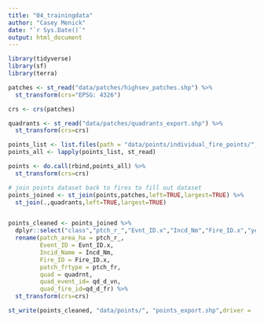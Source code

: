 ```yaml
---
title: "04_trainingdata"
author: "Casey Menick"
date: "`r Sys.Date()`"
output: html_document
---
```


```r
library(tidyverse)
library(sf)
library(terra)
```

```r
patches <- st_read("data/patches/highsev_patches.shp") %>% 
  st_transform(crs="EPSG: 4326")

crs <- crs(patches)

quadrants <- st_read("data/patches/quadrants_export.shp") %>% 
  st_transform(crs=crs)
```

```r
points_list <- list.files(path = "data/points/individual_fire_points/", pattern='.shp', all.files=TRUE, full.names=TRUE)
points_all <- lapply(points_list, st_read)

points <- do.call(rbind,points_all) %>% 
  st_transform(crs=crs)
```

```r
# join points dataset back to fires to fill out dataset
points_joined <- st_join(points,patches,left=TRUE,largest=TRUE) %>% 
  st_join(.,quadrants,left=TRUE,largest=TRUE)


points_cleaned <- points_joined %>% 
  dplyr::select("class","ptch_r_","Evnt_ID.x","Incd_Nm","Fire_ID.x","year","ecoregn","ptch_fr","quadrnt","qd_d_vn","qd_d_fr") %>% 
  rename(patch_area_ha = ptch_r_,
         Event_ID = Evnt_ID.x,
         Incid_Name = Incd_Nm,
         Fire_ID = Fire_ID.x,
         patch_frtype = ptch_fr,
         quad = quadrnt,
         quad_event_id= qd_d_vn,
         quad_fire_id=qd_d_fr) %>% 
  st_transform(crs=crs)
```

```r
st_write(points_cleaned, "data/points/", "points_export.shp",driver = 'ESRI Shapefile')
```